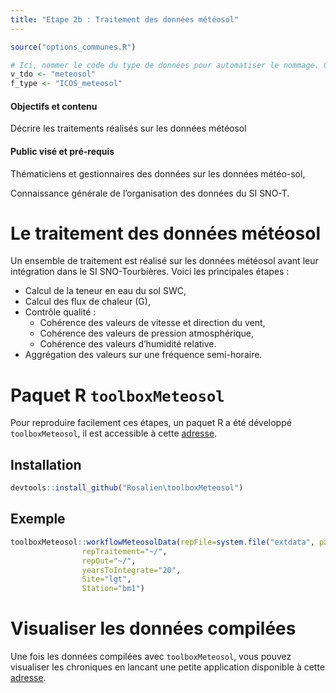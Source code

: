 ```yaml
---
title: "Etape 2b : Traitement des données météosol"
---
```


```r
source("options_communes.R")
```

```r
# Ici, nommer le code du type de données pour automatiser le nommage. Cette variable est également utilisée dans les tableaux pour filtrer par type de données
v_tdo <- "meteosol"
f_type <- "ICOS_meteosol"
```

<div class="alert alert-success" role="alert">
  <h4 class="alert-heading">**Objectifs et contenu**</h4>
  <p>Décrire les traitements réalisés sur les données météosol</p>
</div>

<div class="alert alert-info" role="alert">
  <h4 class="alert-heading">**Public visé et pré-requis**</h4>
  <p>Thématiciens et gestionnaires des données sur les données météo-sol,</p>
  <p>Connaissance générale de l'organisation des données du SI SNO-T.</p>
</div>

# Le traitement des données météosol

Un ensemble de traitement est réalisé sur les données météosol avant leur intégration dans le SI SNO-Tourbières. Voici les principales étapes : 

- Calcul de la teneur en eau du sol SWC,
- Calcul des flux de chaleur (G),
- Contrôle qualité : 
  - Cohérence des valeurs de vitesse et direction du vent,
  - Cohérence des valeurs de pression atmosphérique,
  - Cohérence des valeurs d'humidité relative.
- Aggrégation des valeurs sur une fréquence semi-horaire.

# Paquet R `toolboxMeteosol`

Pour reproduire facilement ces étapes, un paquet R a été développé `toolboxMeteosol`, il est accessible à cette [adresse](https://github.com/Rosalien/toolboxMeteosol).

## Installation

```r
devtools::install_github("Rosalien\toolboxMeteosol")
```

## Exemple

```r
toolboxMeteosol::workflowMeteosolData(repFile=system.file("extdata", package = "toolboxMeteosol"),
				repTraitement="~/",
				repOut="~/",
				yearsToIntegrate="20",
				Site="lgt",
				Station="bm1")
```

# Visualiser les données compilées

Une fois les données compilées avec `toolboxMeteosol`, vous pouvez visualiser les chroniques en lancant une petite application disponible à cette [adresse](https://github.com/Rosalien/meteosolApp).

